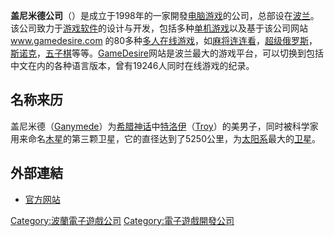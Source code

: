 {{Infobox company
| company_name     = 盖尼米德公司
| company_logo     = 
| company_type     = 
| genre            =
| fate             =
| predecessor      =
| successor        =
| foundation       = 1998年
| founder          = 
| defunct          =
| location_city    = 
| location_country = 
| location         = {{flag|Poland}}
| locations        =
| area_served      = 
| key_people       = 
| industry         = 
| products         = 
| services         =
| revenue          = 
| operating_income =
| net_income       =
| aum              =
| assets           =
| equity           = 
| owner            =
| num_employees    = 
| parent           =
| divisions        =
| subsid           =
| homepage         = [http://www.ganymede.com.pl 官方网站]
| footnotes        =
| intl             =
}}
'''盖尼米德公司'''（{{lang-pl|'''Ganymede Technologies'''}}）是成立于1998年的一家開發[[电脑游戏|电脑游戏]]的公司，总部设在[[波兰|波兰]]。该公司致力于[[游戏软件|游戏软件]]的设计与开发，包括多种[[单机游戏|单机游戏]]以及基于该公司网站 [http://www.gamedesire.com www.gamedesire.com] {{Wayback|url=http://www.gamedesire.com/ |date=20210424172956 }} 的80多种[[多人在线游戏|多人在线游戏]]，如[[麻将连连看|麻将连连看]]，[[超级俄罗斯|超级俄罗斯]]，[[斯诺克|斯诺克]]，[[五子棋|五子棋]]等等。[[GameDesire|GameDesire]]网站是波兰最大的游戏平台，可以切换到包括中文在内的各种语言版本，曾有19246人同时在线游戏的纪录。

==名称来历==
盖尼米德（[[Ganymede|Ganymede]]）为[[希腊神话|希腊神话]]中[[特洛伊|特洛伊]]（[[Troy|Troy]]）的美男子，同时被科学家用来命名[[木星|木星]]的第三颗卫星，它的直径达到了5250公里，为[[太阳系|太阳系]]最大的[[卫星|卫星]]。

==外部連結==
*[http://www.ganymede.com.pl 官方网站] {{Wayback|url=http://www.ganymede.com.pl/ |date=20111101130241 }}

{{DEFAULTSORT:Ganymede Technologies}}

[[Category:波蘭電子遊戲公司|Category:波蘭電子遊戲公司]]
[[Category:電子遊戲開發公司|Category:電子遊戲開發公司]]